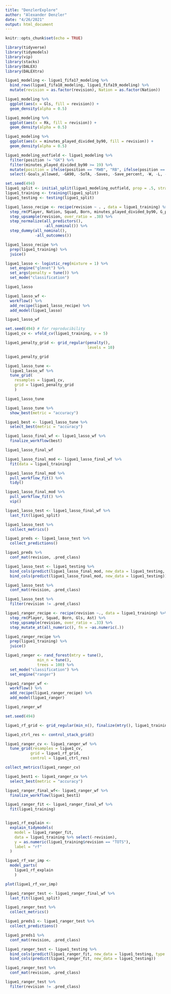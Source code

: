 ```yaml
---
title: "DenzlerExplore"
author: "Alexander Denzler"
date: "4/26/2021"
output: html_document
---
```


```r
knitr::opts_chunk$set(echo = TRUE)
```

```r
library(tidyverse)
library(tidymodels)
library(vip)
library(stacks)
library(DALEX)
library(DALEXtra)
```

```r
ligue1_modeling <- ligue1_fifa17_modeling %>% 
  bind_rows(ligue1_fifa18_modeling, ligue1_fifa19_modeling) %>% 
  mutate(revision = as.factor(revision), Nation = as.factor(Nation))
```


```r
ligue1_modeling %>% 
  ggplot(aes(x = Gls, fill = revision)) +
  geom_density(alpha = 0.5)
```

```r
ligue1_modeling %>% 
  ggplot(aes(x = Rk, fill = revision)) +
  geom_density(alpha = 0.5)
```

```r
ligue1_modeling %>% 
  ggplot(aes(x = minutes_played_divided_by90, fill = revision)) +
  geom_density(alpha = 0.5)
```


```r
ligue1_modeling_outfield <- ligue1_modeling %>% 
  filter(position != "GK") %>% 
  filter(minutes_played_divided_by90 >= 19) %>% 
  mutate(position = ifelse(position == "RWB", "RB", ifelse(position == "LWB", "LB", position))) %>% 
  select(-Goals_allowed, -GA90, -SoTA, -Saves, -Save_percent, -W, -L, -D, -CS, -CS_percent, -Pkatt_against, -PKA, -PKsv, -Pk_Save_percent, -PKm)
```


```r
set.seed(494)
ligue1_split <- initial_split(ligue1_modeling_outfield, prop = .5, strata = "revision")
ligue1_training <- training(ligue1_split)
ligue1_testing <- testing(ligue1_split)
```



```r
ligue1_lasso_recipe <- recipe(revision ~ . , data = ligue1_training) %>% 
  step_rm(Player, Nation, Squad, Born, minutes_played_divided_by90, G_per90, A_per90) %>%
  step_upsample(revision, over_ratio = .38) %>% 
  step_normalize(all_predictors(),
                 -all_nominal()) %>% 
  step_dummy(all_nominal(),
             -all_outcomes())

ligue1_lasso_recipe %>% 
  prep(ligue1_training) %>% 
  juice()
```



```r
ligue1_lasso <- logistic_reg(mixture = 1) %>% 
  set_engine("glmnet") %>% 
  set_args(penalty = tune()) %>% 
  set_mode("classification")

ligue1_lasso

ligue1_lasso_wf <- 
  workflow() %>% 
  add_recipe(ligue1_lasso_recipe) %>% 
  add_model(ligue1_lasso)

ligue1_lasso_wf
```

```r
set.seed(494) # for reproducibility
ligue1_cv <- vfold_cv(ligue1_training, v = 5)

ligue1_penalty_grid <- grid_regular(penalty(),
                                    levels = 10)

ligue1_penalty_grid

ligue1_lasso_tune <- 
  ligue1_lasso_wf %>% 
  tune_grid(
    resamples = ligue1_cv,
    grid = ligue1_penalty_grid
    )

ligue1_lasso_tune
```

```r
ligue1_lasso_tune %>% 
  show_best(metric = "accuracy")
```

```r
ligue1_best <- ligue1_lasso_tune %>% 
  select_best(metric = "accuracy")
```

```r
ligue1_lasso_final_wf <- ligue1_lasso_wf %>% 
  finalize_workflow(best)

ligue1_lasso_final_wf
```

```r
ligue1_lasso_final_mod <- ligue1_lasso_final_wf %>% 
  fit(data = ligue1_training)

ligue1_lasso_final_mod %>% 
  pull_workflow_fit() %>% 
  tidy() 
```

```r
ligue1_lasso_final_mod %>% 
  pull_workflow_fit() %>% 
  vip()
```


```r
ligue1_lasso_test <- ligue1_lasso_final_wf %>% 
  last_fit(ligue1_split)

ligue1_lasso_test %>% 
  collect_metrics()
```


```r
ligue1_preds <- ligue1_lasso_test %>% 
  collect_predictions()

ligue1_preds %>% 
  conf_mat(revision, .pred_class)
```


```r
ligue1_lasso_test <- ligue1_testing %>% 
  bind_cols(predict(ligue1_lasso_final_mod, new_data = ligue1_testing, type = "prob")) %>% 
  bind_cols(predict(ligue1_lasso_final_mod, new_data = ligue1_testing)) 
```

```r
ligue1_lasso_test %>% 
  conf_mat(revision, .pred_class)
```

```r
ligue1_lasso_test %>% 
  filter(revision != .pred_class)
```


```r
ligue1_ranger_recipe <- recipe(revision ~., data = ligue1_training) %>% 
  step_rm(Player, Squad, Born, Gls, Ast) %>% 
  step_upsample(revision, over_ratio = .33) %>% 
  step_mutate_at(all_numeric(), fn = ~as.numeric(.))

ligue1_ranger_recipe %>% 
  prep(ligue1_training) %>% 
  juice()
```


```r
ligue1_ranger <- rand_forest(mtry = tune(), 
              min_n = tune(), 
              trees = 100) %>% 
  set_mode("classification") %>% 
  set_engine("ranger")

ligue1_ranger_wf <- 
  workflow() %>% 
  add_recipe(ligue1_ranger_recipe) %>% 
  add_model(ligue1_ranger) 

ligue1_ranger_wf
```


```r
set.seed(494)

ligue1_rf_grid <- grid_regular(min_n(), finalize(mtry(), ligue1_training %>% select(-revision)), levels = 3)

ligue1_ctrl_res <- control_stack_grid()

ligue1_ranger_cv <- ligue1_ranger_wf %>% 
  tune_grid(resamples = ligue1_cv,
           grid = ligue1_rf_grid,
           control = ligue1_ctrl_res)

collect_metrics(ligue1_ranger_cv)
```


```r
ligue1_best1 <- ligue1_ranger_cv %>% 
  select_best(metric = "accuracy")

ligue1_ranger_final_wf<- ligue1_ranger_wf %>% 
  finalize_workflow(ligue1_best1)
```

```r
ligue1_ranger_fit <- ligue1_ranger_final_wf %>% 
  fit(ligue1_training)


ligue1_rf_explain <- 
  explain_tidymodels(
    model = ligue1_ranger_fit,
    data = ligue1_training %>% select(-revision), 
    y = as.numeric(ligue1_training$revision == "TOTS"),
    label = "rf"
  )
```

```r
ligue1_rf_var_imp <- 
  model_parts(
    ligue1_rf_explain
    )

plot(ligue1_rf_var_imp)
```


```r
ligue1_ranger_test <- ligue1_ranger_final_wf %>% 
  last_fit(ligue1_split)

ligue1_ranger_test %>% 
  collect_metrics()
```

```r
ligue1_preds1 <- ligue1_ranger_test %>% 
  collect_predictions()

ligue1_preds1 %>% 
  conf_mat(revision, .pred_class)
```

```r
ligue1_ranger_test <- ligue1_testing %>% 
  bind_cols(predict(ligue1_ranger_fit, new_data = ligue1_testing, type = "prob")) %>% 
  bind_cols(predict(ligue1_ranger_fit, new_data = ligue1_testing)) 
```

```r
ligue1_ranger_test %>% 
  conf_mat(revision, .pred_class)
```

```r
ligue1_ranger_test %>% 
  filter(revision != .pred_class)
```




